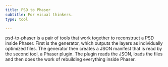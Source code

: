 ```yaml
---
title: PSD to Phaser
subtitle: For visual thinkers.
type: tool

---
```


psd-to-phaser is a pair of tools that work together to reconstruct a PSD inside Phaser. First is the generator, which outputs the layers as individually optimized files. The generator then creates a JSON manifest that is read by the second tool, a Phaser plugin. The plugin reads the JSON, loads the files and then does the work of rebuilding everything inside Phaser.

